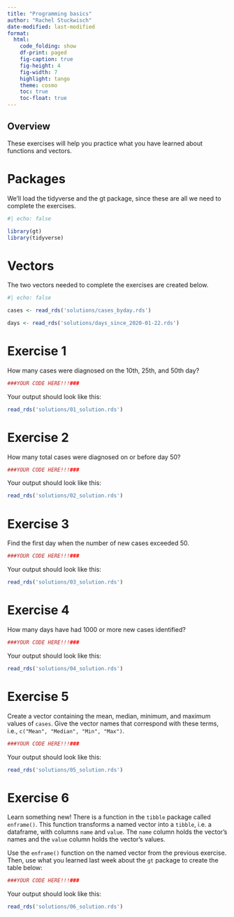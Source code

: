 ```yaml
---
title: "Programming basics"
author: "Rachel Stuckwisch"
date-modified: last-modified
format:
  html:
    code_folding: show
    df-print: paged
    fig-caption: true
    fig-height: 4
    fig-width: 7
    highlight: tango
    theme: cosmo
    toc: true
    toc-float: true
---
```


## Overview

These exercises will help you practice what you have learned about functions and vectors.

# Packages

We'll load the tidyverse and the gt package, since these are all we need to complete the exercises.

```r
#| echo: false

library(gt)
library(tidyverse)

```

# Vectors

The two vectors needed to complete the exercises are created below.

```r
#| echo: false

cases <- read_rds('solutions/cases_byday.rds')

days <- read_rds('solutions/days_since_2020-01-22.rds')

```

# Exercise 1

How many cases were diagnosed on the 10th, 25th, and 50th day?

```r

###YOUR CODE HERE!!!###

```

Your output should look like this:

```r

read_rds('solutions/01_solution.rds')

```

# Exercise 2

How many total cases were diagnosed on or before day 50?

```r

###YOUR CODE HERE!!!###

```

Your output should look like this:

```r

read_rds('solutions/02_solution.rds')

```

# Exercise 3

Find the first day when the number of new cases exceeded 50.

```r

###YOUR CODE HERE!!!###

```

Your output should look like this:

```r

read_rds('solutions/03_solution.rds')

```

# Exercise 4

How many days have had 1000 or more new cases identified?

```r

###YOUR CODE HERE!!!###

```

Your output should look like this:

```r

read_rds('solutions/04_solution.rds')

```

# Exercise 5

Create a vector containing the mean, median, minimum, and maximum values of `cases`. Give the vector names that correspond with these terms, i.e., `c("Mean", "Median", "Min", "Max")`.

```r

###YOUR CODE HERE!!!###

```

Your output should look like this:

```r

read_rds('solutions/05_solution.rds')

```

# Exercise 6

Learn something new! There is a function in the `tibble` package called `enframe()`. This function transforms a named vector into a `tibble`, i.e. a dataframe, with columns `name` and `value`. The `name` column holds the vector's names and the `value` column holds the vector's values.

Use the `enframe()` function on the named vector from the previous exercise. Then, use what you learned last week about the `gt` package to create the table below:

```r

###YOUR CODE HERE!!!###

```

Your output should look like this:

```r

read_rds('solutions/06_solution.rds')

```
